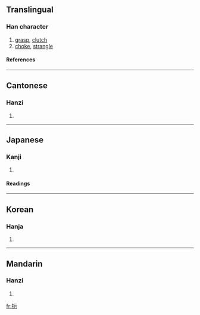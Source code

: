 ==Translingual==
===Han character===
{{Han char|rn=64|rad=手|as=04|sn=7|four=5101<sub>2</sub>|canj=手一尸山 (QMSU)}}
# [[grasp]], [[clutch]]
# [[choke]], [[strangle]]
====References====
{{Han ref|kx=0419.150|dkj=11848|dj=0766.070|hdz=31834.100|uh=627C|ud=25212|bh=A7E3|bd=42979}}
----
==Cantonese==
===Hanzi===
{{yue-hanzi|jyut=|y=a1, ak1}}
# {{defn|Cantonese}}
----
==Japanese==
===Kanji===
{{ja-kanji|grade=|rs=手04}}
# {{defn|Japanese}} 
====Readings====
{{ja-readings|on=[[あく]] (aku), [[やく]] (yaku)|kun=[[おさえる]] (osaeru)}}
----
==Korean==
===Hanja===
{{ko-hanja|hangeul=액|eumhun=|rv=aek|mr=aek|y=yak}}
# {{defn|Korean}}
----
==Mandarin==
===Hanzi===
{{cmn-hanzi|pin=[[dèn]] (den4), [[è]] (e4)|wg=*<sup>4</sup>, o<sup>4</sup>}}
# {{defn|Mandarin}}

[[fr:扼]]